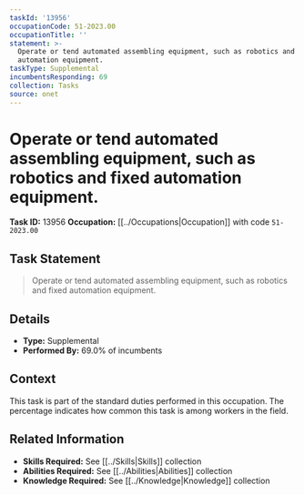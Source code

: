 ```yaml
---
taskId: '13956'
occupationCode: 51-2023.00
occupationTitle: ''
statement: >-
  Operate or tend automated assembling equipment, such as robotics and fixed
  automation equipment.
taskType: Supplemental
incumbentsResponding: 69
collection: Tasks
source: onet
---
```

# Operate or tend automated assembling equipment, such as robotics and fixed automation equipment.

**Task ID:** 13956
**Occupation:** [[../Occupations|Occupation]] with code `51-2023.00`

## Task Statement

> Operate or tend automated assembling equipment, such as robotics and fixed automation equipment.

## Details

- **Type:** Supplemental
- **Performed By:** 69.0% of incumbents

## Context

This task is part of the standard duties performed in this occupation. The percentage indicates how common this task is among workers in the field.

## Related Information

- **Skills Required:** See [[../Skills|Skills]] collection
- **Abilities Required:** See [[../Abilities|Abilities]] collection
- **Knowledge Required:** See [[../Knowledge|Knowledge]] collection
